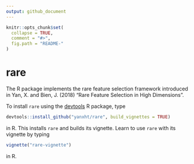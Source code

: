 ```yaml
---
output: github_document
---
```


<!-- README.md is generated from README.Rmd. Please edit that file -->

```r
knitr::opts_chunk$set(
  collapse = TRUE,
  comment = "#>",
  fig.path = "README-"
)
```

# rare

The R package implements the rare feature selection framework introduced in Yan, X. and Bien, J. (2018) "Rare Feature Selection in High Dimensions".

To install `rare` using the [devtools](https://cran.r-project.org/web/packages/devtools/index.html) R package, type

```r
devtools::install_github("yanxht/rare", build_vignettes = TRUE)
```

in R. This installs `rare` and builds its vignette. Learn to use `rare` with its vignette by typing

```r
vignette("rare-vignette")
```

in R.
